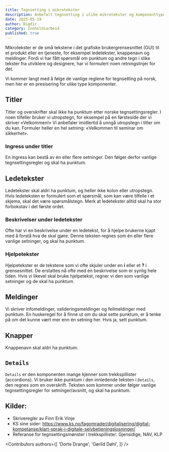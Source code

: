```yaml
---
title: Tegnsetting i mikrotekster
description: Anbefalt tegnsetting i ulike mikrotekster og komponenttyper.
date: 2025-05-19
author: Digdir
category: Innholdsarbeid
published: true
---
```


Mikrotekster er de små tekstene i det grafiske brukergrensesnittet (GUI) til et produkt eller en tjeneste, for eksempel ledetekster, knappenavn og meldinger. Fordi vi har fått spørsmål om punktum og andre tegn i slike tekster fra utviklere og designere, har vi formulert noen retningslinjer for det.  

Vi kommer langt med å følge de vanlige reglene for tegnsetting på norsk, men her er en presisering for ulike type komponenter.   

## Titler 

Titler og overskrifter skal ikke ha punktum etter norske tegnsettingsregler. I noen tilfeller bruker vi utropstegn, for eksempel på en førsteside der vi skriver «Velkommen!» Vi anbefaler imidlertid å unngå utropstegn i titler om du kan. Formuler heller en hel setning: «Velkommen til seminar om sikkerhet». 

### Ingress under titler 

En ingress kan bestå av én eller flere setninger. Den følger derfor vanlige tegnsettingsregler og skal ha punktum. 

## Ledetekster 
Ledetekster skal aldri ha punktum, og heller ikke kolon eller utropstegn.  
Hvis ledeteksten er formulert som et spørsmål, som kan være tilfelle i et skjema, skal det være spørsmålstegn. Merk at ledetekster alltid skal ha stor forbokstav i det første ordet. 

### Beskrivelser under ledetekster 
Ofte har vi en beskrivelse under en ledetekst, for å hjelpe brukerne kjapt med å forstå hva de skal gjøre. Denne teksten regnes som én eller flere vanlige setninger, og skal ha punktum. 

### Hjelpetekster 

Hjelpetekster er de tekstene som vi ofte skjuler under en **i** eller et **?** i grensesnittet. De erstattes nå ofte med en beskrivelse som er synlig hele tiden. Hvis vi likevel skal bruke hjelpetekst, regner vi den som vanlige setninger og de skal ha punktum. 

## Meldinger 

Vi skriver infomeldinger, valideringsmeldinger og feilmeldinger med punktum. En huskeregel for å finne ut om du skal sette punktum, er å tenke på om det kunne vært mer enn én setning her. Hvis ja, sett punktum. 

## Knapper 

Knappenavn skal aldri ha punktum. 

## `Details` 

`Details` er den komponenten mange kjenner som trekkspillister (accordions). Vi bruker ikke punktum i den innledende teksten i `Details`, den regnes som en overskrift. Teksten som kommer under følger vanlige tegnsettingsregler for setninger/avsnitt, og skal ha punktum. 


## Kilder:  

- Skriveregler av Finn Erik Vinje  
- KS sine sider: https://www.ks.no/fagomrader/digitalisering/digital-kompetanse/klart-sprak-i-digitale-selvbetjeningslosninger/ 
- Referanse for tegnsettingsmønster i trekkspillister: Gjensidige, NAV, KLP 


<Contributors
  authors={[
    'Dorte Drange',
    'Gørild Døhl',
  ]}
/>
